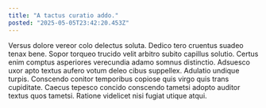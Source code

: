 ```yaml
---
title: "A tactus curatio addo."
posted: "2025-05-05T23:42:20.453Z"
---
```


Versus dolore vereor colo delectus soluta. Dedico tero cruentus suadeo tenax bene. Sopor torqueo trucido velit arbitro subito capillus solutio.
Certus enim comptus asperiores verecundia adamo somnus distinctio. Adsuesco uxor apto textus aufero votum deleo cibus suppellex. Adulatio undique turpis.
Conscendo conitor temporibus copiose quis virgo quis trans cupiditate. Caecus tepesco concido conscendo tametsi adopto auditor textus quos tametsi. Ratione videlicet nisi fugiat utique atqui.
